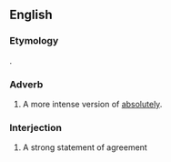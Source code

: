 {{also|absofuckinglutely}}
==English==

===Etymology===
{{blend|en|absolutely|-fucking-}}.

===Adverb===
{{en-adv}}

# {{lb|en|slang|vulgar}} A more intense version of [[absolutely]].
#: {{ux|en|Are you ready? – '''Abso-fucking-lutely'''!}}

===Interjection===
{{en-interj}}

# {{lb|en|slang|vulgar}} A strong statement of agreement